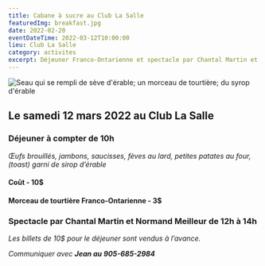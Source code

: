 ```yaml
---
title: Cabane à sucre au Club La Salle
featuredImg: breakfast.jpg
date: 2022-02-20
eventDateTime: 2022-03-12T10:00:00
lieu: Club La Salle
category: activites
excerpt: Déjeuner Franco-Ontarienne et spectacle par Chantal Martin et Normand Meilleur.
---
```


![Seau qui se rempli de sève d'érable; un morceau de tourtière; du syrop d'érable](maple.jpg)

## Le samedi 12 mars 2022 au Club La Salle

### Déjeuner à compter de 10h

_Œufs brouillés, jambons, saucisses, fèves au lard, petites patates au four, (toast) garni de sirop d’érable_

#### Coût - 10$
#### Morceau de tourtière Franco-Ontarienne - 3$

### Spectacle par Chantal Martin et Normand Meilleur de 12h à 14h

_Les billets de 10$ pour le déjeuner sont vendus à l’avance._

_Communiquer avec **Jean au 905-685-2984**_

<Patrimoine />